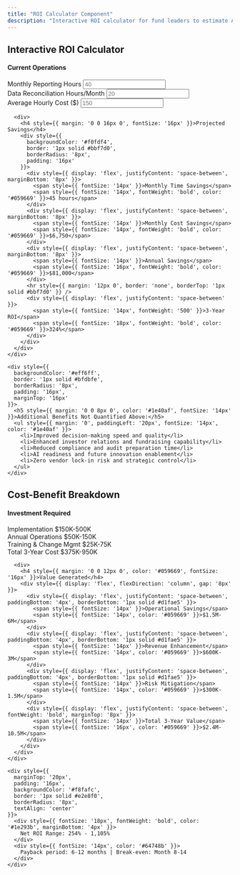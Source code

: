```yaml
---
title: "ROI Calculator Component"
description: "Interactive ROI calculator for fund leaders to estimate Amos value"
---
```



## Interactive ROI Calculator

<Card title="Estimate Your ROI with Amos" icon="calculator">
  <div style={{ padding: '20px 0' }}>
    <div style={{
      display: 'grid',
      gridTemplateColumns: '1fr 1fr',
      gap: '24px',
      marginBottom: '24px'
    }}>
      <div>
        <h4 style={{ margin: '0 0 16px 0', fontSize: '16px' }}>Current Operations</h4>
        <div style={{ display: 'flex', flexDirection: 'column', gap: '12px' }}>
          <div>
            <label style={{ fontSize: '14px', color: '#374151', display: 'block', marginBottom: '4px' }}>
              Monthly Reporting Hours
            </label>
            <input 
              type="number" 
              placeholder="40" 
              style={{
                width: '100%',
                padding: '8px 12px',
                border: '1px solid #d1d5db',
                borderRadius: '6px',
                fontSize: '14px'
              }}
            />
          </div>
          <div>
            <label style={{ fontSize: '14px', color: '#374151', display: 'block', marginBottom: '4px' }}>
              Data Reconciliation Hours/Month
            </label>
            <input 
              type="number" 
              placeholder="20" 
              style={{
                width: '100%',
                padding: '8px 12px',
                border: '1px solid #d1d5db',
                borderRadius: '6px',
                fontSize: '14px'
              }}
            />
          </div>
          <div>
            <label style={{ fontSize: '14px', color: '#374151', display: 'block', marginBottom: '4px' }}>
              Average Hourly Cost ($)
            </label>
            <input 
              type="number" 
              placeholder="150" 
              style={{
                width: '100%',
                padding: '8px 12px',
                border: '1px solid #d1d5db',
                borderRadius: '6px',
                fontSize: '14px'
              }}
            />
          </div>
        </div>
      </div>
      
      <div>
        <h4 style={{ margin: '0 0 16px 0', fontSize: '16px' }}>Projected Savings</h4>
        <div style={{
          backgroundColor: '#f0fdf4',
          border: '1px solid #bbf7d0',
          borderRadius: '8px',
          padding: '16px'
        }}>
          <div style={{ display: 'flex', justifyContent: 'space-between', marginBottom: '8px' }}>
            <span style={{ fontSize: '14px' }}>Monthly Time Savings</span>
            <span style={{ fontSize: '14px', fontWeight: 'bold', color: '#059669' }}>45 hours</span>
          </div>
          <div style={{ display: 'flex', justifyContent: 'space-between', marginBottom: '8px' }}>
            <span style={{ fontSize: '14px' }}>Monthly Cost Savings</span>
            <span style={{ fontSize: '14px', fontWeight: 'bold', color: '#059669' }}>$6,750</span>
          </div>
          <div style={{ display: 'flex', justifyContent: 'space-between', marginBottom: '8px' }}>
            <span style={{ fontSize: '14px' }}>Annual Savings</span>
            <span style={{ fontSize: '16px', fontWeight: 'bold', color: '#059669' }}>$81,000</span>
          </div>
          <hr style={{ margin: '12px 0', border: 'none', borderTop: '1px solid #bbf7d0' }} />
          <div style={{ display: 'flex', justifyContent: 'space-between' }}>
            <span style={{ fontSize: '14px', fontWeight: '500' }}>3-Year ROI</span>
            <span style={{ fontSize: '18px', fontWeight: 'bold', color: '#059669' }}>324%</span>
          </div>
        </div>
      </div>
    </div>
    
    <div style={{
      backgroundColor: '#eff6ff',
      border: '1px solid #bfdbfe',
      borderRadius: '8px',
      padding: '16px',
      marginTop: '16px'
    }}>
      <h5 style={{ margin: '0 0 8px 0', color: '#1e40af', fontSize: '14px' }}>Additional Benefits Not Quantified Above:</h5>
      <ul style={{ margin: '0', paddingLeft: '20px', fontSize: '14px', color: '#1e40af' }}>
        <li>Improved decision-making speed and quality</li>
        <li>Enhanced investor relations and fundraising capability</li>
        <li>Reduced compliance and audit preparation time</li>
        <li>AI readiness and future innovation enablement</li>
        <li>Zero vendor lock-in risk and strategic control</li>
      </ul>
    </div>
  </div>
</Card>

## Cost-Benefit Breakdown

<Card title="Investment vs. Returns Analysis" icon="balance-scale">
  <div style={{ padding: '16px 0' }}>
    <div style={{
      display: 'grid',
      gridTemplateColumns: '1fr 1fr',
      gap: '24px'
    }}>
      <div>
        <h4 style={{ margin: '0 0 12px 0', color: '#dc2626', fontSize: '16px' }}>Investment Required</h4>
        <div style={{ display: 'flex', flexDirection: 'column', gap: '8px' }}>
          <div style={{ display: 'flex', justifyContent: 'space-between', paddingBottom: '4px', borderBottom: '1px solid #fee2e2' }}>
            <span style={{ fontSize: '14px' }}>Implementation</span>
            <span style={{ fontSize: '14px', color: '#dc2626' }}>$150K-500K</span>
          </div>
          <div style={{ display: 'flex', justifyContent: 'space-between', paddingBottom: '4px', borderBottom: '1px solid #fee2e2' }}>
            <span style={{ fontSize: '14px' }}>Annual Operations</span>
            <span style={{ fontSize: '14px', color: '#dc2626' }}>$50K-150K</span>
          </div>
          <div style={{ display: 'flex', justifyContent: 'space-between', paddingBottom: '4px', borderBottom: '1px solid #fee2e2' }}>
            <span style={{ fontSize: '14px' }}>Training & Change Mgmt</span>
            <span style={{ fontSize: '14px', color: '#dc2626' }}>$25K-75K</span>
          </div>
          <div style={{ display: 'flex', justifyContent: 'space-between', fontWeight: 'bold', marginTop: '8px' }}>
            <span style={{ fontSize: '14px' }}>Total 3-Year Cost</span>
            <span style={{ fontSize: '16px', color: '#dc2626' }}>$375K-950K</span>
          </div>
        </div>
      </div>
      
      <div>
        <h4 style={{ margin: '0 0 12px 0', color: '#059669', fontSize: '16px' }}>Value Generated</h4>
        <div style={{ display: 'flex', flexDirection: 'column', gap: '8px' }}>
          <div style={{ display: 'flex', justifyContent: 'space-between', paddingBottom: '4px', borderBottom: '1px solid #d1fae5' }}>
            <span style={{ fontSize: '14px' }}>Operational Savings</span>
            <span style={{ fontSize: '14px', color: '#059669' }}>$1.5M-6M</span>
          </div>
          <div style={{ display: 'flex', justifyContent: 'space-between', paddingBottom: '4px', borderBottom: '1px solid #d1fae5' }}>
            <span style={{ fontSize: '14px' }}>Revenue Enhancement</span>
            <span style={{ fontSize: '14px', color: '#059669' }}>$600K-3M</span>
          </div>
          <div style={{ display: 'flex', justifyContent: 'space-between', paddingBottom: '4px', borderBottom: '1px solid #d1fae5' }}>
            <span style={{ fontSize: '14px' }}>Risk Mitigation</span>
            <span style={{ fontSize: '14px', color: '#059669' }}>$300K-1.5M</span>
          </div>
          <div style={{ display: 'flex', justifyContent: 'space-between', fontWeight: 'bold', marginTop: '8px' }}>
            <span style={{ fontSize: '14px' }}>Total 3-Year Value</span>
            <span style={{ fontSize: '16px', color: '#059669' }}>$2.4M-10.5M</span>
          </div>
        </div>
      </div>
    </div>
    
    <div style={{
      marginTop: '20px',
      padding: '16px',
      backgroundColor: '#f8fafc',
      border: '1px solid #e2e8f0',
      borderRadius: '8px',
      textAlign: 'center'
    }}>
      <div style={{ fontSize: '18px', fontWeight: 'bold', color: '#1e293b', marginBottom: '4px' }}>
        Net ROI Range: 254% - 1,105%
      </div>
      <div style={{ fontSize: '14px', color: '#64748b' }}>
        Payback period: 6-12 months | Break-even: Month 8-14
      </div>
    </div>
  </div>
</Card>